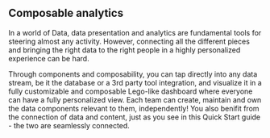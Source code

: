 ## Composable analytics

In a world of Data, data presentation and analytics are fundamental tools for steering almost any activity. However, connecting all the different pieces and bringing the right data to the right people in a highly personalized experience can be hard.

Through components and composability, you can tap directly into any data stream, be it the database or a 3rd party tool integration, and visualize it in a fully customizable and composable Lego-like dashboard where everyone can have a fully personalized view.
Each team can create, maintain and own the data components relevant to them, independently!
You also benifit from the connection of data and content, just as you see in this Quick Start guide - the two are seamlessly connected.
